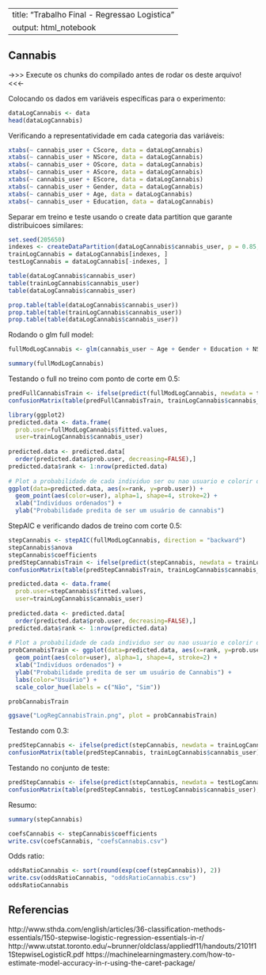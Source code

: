 ----
title: "Trabalho Final - Regressao Logistica"
output: html_notebook
---

## Cannabis

->>> Execute os chunks do compilado antes de rodar os deste arquivo! <<<-

Colocando os dados em variáveis específicas para o experimento:

```r
dataLogCannabis <- data
head(dataLogCannabis)
```

Verificando a representatividade em cada categoria das variáveis: 
```r
xtabs(~ cannabis_user + CScore, data = dataLogCannabis)
xtabs(~ cannabis_user + NScore, data = dataLogCannabis)
xtabs(~ cannabis_user + OScore, data = dataLogCannabis)
xtabs(~ cannabis_user + AScore, data = dataLogCannabis)
xtabs(~ cannabis_user + EScore, data = dataLogCannabis)
xtabs(~ cannabis_user + Gender, data = dataLogCannabis)
xtabs(~ cannabis_user + Age, data = dataLogCannabis)
xtabs(~ cannabis_user + Education, data = dataLogCannabis)
```


Separar em treino e teste usando o create data partition que garante distribuicoes similares:

```r
set.seed(205650)
indexes <- createDataPartition(dataLogCannabis$cannabis_user, p = 0.85, list = FALSE)
trainLogCannabis = dataLogCannabis[indexes, ]
testLogCannabis = dataLogCannabis[-indexes, ]
```

```r
table(dataLogCannabis$cannabis_user)
table(trainLogCannabis$cannabis_user)
table(dataLogCannabis$cannabis_user)

prop.table(table(dataLogCannabis$cannabis_user))
prop.table(table(trainLogCannabis$cannabis_user))
prop.table(table(dataLogCannabis$cannabis_user))

```


Rodando o glm full model:
```r
fullModLogCannabis <- glm(cannabis_user ~ Age + Gender + Education + NScore + CScore + OScore + NScore + AScore, data=trainLogCannabis, family = "binomial")

summary(fullModLogCannabis)
```

Testando o full no treino com ponto de corte em 0.5:
```r
predFullCannabisTrain <- ifelse(predict(fullModLogCannabis, newdata = trainLogCannabis) >= 0.5, 1, 0)
confusionMatrix(table(predFullCannabisTrain, trainLogCannabis$cannabis_user), positive = "1")
```


```r
library(ggplot2)
predicted.data <- data.frame(
  prob.user=fullModLogCannabis$fitted.values,
  user=trainLogCannabis$cannabis_user)
 
predicted.data <- predicted.data[
  order(predicted.data$prob.user, decreasing=FALSE),]
predicted.data$rank <- 1:nrow(predicted.data)
 
# Plot a probabilidade de cada individuo ser ou nao usuario e colorir de acordo com o verdadeiro
ggplot(data=predicted.data, aes(x=rank, y=prob.user)) +
  geom_point(aes(color=user), alpha=1, shape=4, stroke=2) +
  xlab("Indivíduos ordenados") +
  ylab("Probabilidade predita de ser um usuário de cannabis")
```

StepAIC e verificando dados de treino com corte 0.5:

```r
stepCannabis <- stepAIC(fullModLogCannabis, direction = "backward")
stepCannabis$anova
stepCannabis$coefficients
predStepCannabisTrain <- ifelse(predict(stepCannabis, newdata = trainLogCannabis) >= 0.5, 1, 0)
confusionMatrix(table(predStepCannabisTrain, trainLogCannabis$cannabis_user), positive = "1")
```

```r
predicted.data <- data.frame(
  prob.user=stepCannabis$fitted.values,
  user=trainLogCannabis$cannabis_user)
 
predicted.data <- predicted.data[
  order(predicted.data$prob.user, decreasing=FALSE),]
predicted.data$rank <- 1:nrow(predicted.data)
 
# Plot a probabilidade de cada individuo ser ou nao usuario e colorir de acordo com o verdadeiro
probCannabisTrain <- ggplot(data=predicted.data, aes(x=rank, y=prob.user)) +
  geom_point(aes(color=user), alpha=1, shape=4, stroke=2) +
  xlab("Indivíduos ordenados") +
  ylab("Probabilidade predita de ser um usuário de Cannabis") +
  labs(color="Usuário") +
  scale_color_hue(labels = c("Não", "Sim"))

probCannabisTrain

ggsave("LogRegCannabisTrain.png", plot = probCannabisTrain)
```

Testando com 0.3:
```r
predStepCannabis <- ifelse(predict(stepCannabis, newdata = trainLogCannabis) >= 0.3, 1, 0)
confusionMatrix(table(predStepCannabis, trainLogCannabis$cannabis_user), positive = "1")

```

Testando no conjunto de teste:

```r
predStepCannabis <- ifelse(predict(stepCannabis, newdata = testLogCannabis) >= 0.3, 1, 0)
confusionMatrix(table(predStepCannabis, testLogCannabis$cannabis_user), positive = "1")
```


Resumo:
```r
summary(stepCannabis)
```

```r
coefsCannabis <- stepCannabis$coefficients
write.csv(coefsCannabis, "coefsCannabis.csv")
```


Odds ratio: 

```r
oddsRatioCannabis <- sort(round(exp(coef(stepCannabis)), 2))
write.csv(oddsRatioCannabis, "oddsRatioCannabis.csv")
oddsRatioCannabis
```


## Referencias
http://www.sthda.com/english/articles/36-classification-methods-essentials/150-stepwise-logistic-regression-essentials-in-r/
http://www.utstat.toronto.edu/~brunner/oldclass/appliedf11/handouts/2101f11StepwiseLogisticR.pdf
https://machinelearningmastery.com/how-to-estimate-model-accuracy-in-r-using-the-caret-package/
